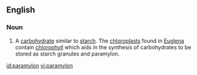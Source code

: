 ==English==

===Noun===
{{en-noun}}

# {{context|biochemistry|lang=en}} A [[carbohydrate]] similar to [[starch]]. The [[chloroplast]]s found in [[Euglena]] contain [[chlorophyll]] which aids in the synthesis of carbohydrates to be stored as starch granules and paramylon.

[[id:paramylon]]
[[vi:paramylon]]